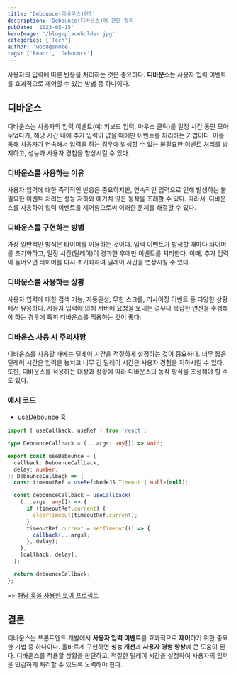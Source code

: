 ```yaml
---
title: 'Debounce(디바운스)란?'
description: 'Debounce(디바운스)에 관한 정리'
pubDate: '2023-05-15'
heroImage: '/blog-placeholder.jpg'
categories: ['Tech']
author: 'woongsnote'
tags: ['React', 'Debounce']
---
```


사용자의 입력에 따른 반응을 처리하는 것은 중요하다. **디바운스**는 사용자 입력 이벤트를 효과적으로 제어할 수 있는 방법 중 하나이다.

## 디바운스

디바운스는 사용자의 입력 이벤트(예: 키보드 입력, 마우스 클릭)를 일정 시간 동안 모아두었다가, 해당 시간 내에 추가 입력이 없을 때에만 이벤트를 처리하는 기법이다. 이를 통해 사용자가 연속해서 입력을 하는 경우에 발생할 수 있는 불필요한 이벤트 처리를 방지하고, 성능과 사용자 경험을 향상시킬 수 있다.

### 디바운스를 사용하는 이유

사용자 입력에 대한 즉각적인 반응은 중요하지만, 연속적인 입력으로 인해 발생하는 불필요한 이벤트 처리는 성능 저하와 예기치 않은 동작을 초래할 수 있다. 따라서, 디바운스를 사용하여 입력 이벤트를 제어함으로써 이러한 문제를 해결할 수 있다.

### 디바운스를 구현하는 방법

가장 일반적인 방식은 타이머를 이용하는 것이다. 입력 이벤트가 발생할 때마다 타이머를 초기화하고, 일정 시간(딜레이)이 경과한 후에만 이벤트를 처리한다. 이때, 추가 입력이 들어오면 타이머를 다시 초기화하여 딜레이 시간을 연장시킬 수 있다.

### 디바운스를 사용하는 상황

사용자 입력에 대한 검색 기능, 자동완성, 무한 스크롤, 리사이징 이벤트 등 다양한 상황에서 유용하다. 사용자 입력에 의해 서버에 요청을 보내는 경우나 복잡한 연산을 수행해야 하는 경우에 특히 디바운스를 적용하는 것이 좋다.

### 디바운스 사용 시 주의사항

디바운스를 사용할 때에는 딜레이 시간을 적절하게 설정하는 것이 중요하다. 너무 짧은 딜레이 시간은 입력을 놓치고 너무 긴 딜레이 시간은 사용자 경험을 저하시킬 수 있다. 또한, 디바운스를 적용하는 대상과 상황에 따라 디바운스의 동작 방식을 조정해야 할 수도 있다.

### 예시 코드

- useDebounce 훅

```ts
import { useCallback, useRef } from 'react';

type DebounceCallback = (...args: any[]) => void;

export const useDebounce = (
  callback: DebounceCallback,
  delay: number,
): DebounceCallback => {
  const timeoutRef = useRef<NodeJS.Timeout | null>(null);

  const debounceCallback = useCallback(
    (...args: any[]) => {
      if (timeoutRef.current) {
        clearTimeout(timeoutRef.current);
      }
      timeoutRef.current = setTimeout(() => {
        callback(...args);
      }, delay);
    },
    [callback, delay],
  );

  return debounceCallback;
};
```

=> [해당 훅을 사용한 토이 프로젝트](https://github.com/woongsnote/debounce)

## 결론

디바운스는 프론트엔드 개발에서 **사용자 입력 이벤트**를 효과적으로 **제어**하기 위한 중요한 기법 중 하나이다.
올바르게 구현하면 **성능 개선**과 **사용자 경험 향상**에 큰 도움이 된다. 디바운스를 적용할 상황을 판단하고, 적절한 딜레이 시간을 설정하여 사용자의 입력을 민감하게 처리할 수 있도록 노력해야 한다.